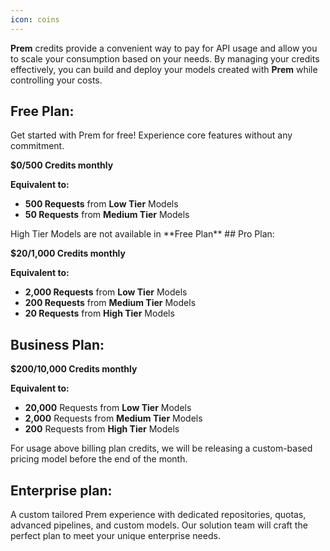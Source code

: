 ```yaml
---
icon: coins
---
```

 <Card title = "How credits work:" icon="coins" iconType="duotone" color="#ca8b04">**Prem** credits provide a convenient way to pay for API usage and allow you to scale your consumption based on your needs. By managing your credits effectively, you can build and deploy your models created with **Prem** while controlling your costs.</Card>

 
## Free Plan:

Get started with Prem for free! Experience core features without any commitment.

**$0/500 Credits monthly**

**Equivalent to:**

- **500 Requests** from **Low Tier** Models 
- **50 Requests** from **Medium Tier** Models
<Warning>
High Tier Models are not available in **Free Plan**
</Warning> 
## Pro Plan: 

**$20/1,000 Credits monthly**

**Equivalent to:**

- **2,000 Requests** from **Low Tier** Models
- **200 Requests** from **Medium Tier** Models  
- **20 Requests** from **High Tier** Models

## Business Plan: 

**$200/10,000 Credits monthly**

**Equivalent to:**

- **20,000** Requests from **Low Tier** Models
- **2,000** Requests from **Medium Tier** Models 
- **200** Requests from **High Tier** Models

<Note>For usage above billing plan credits, we will be releasing a custom-based pricing model before the end of the month.</Note>

## Enterprise plan:

A custom tailored Prem experience with dedicated repositories, quotas, advanced pipelines, and custom models. Our solution team will craft the perfect plan to meet your unique enterprise needs.